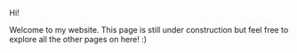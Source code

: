 Hi!  

Welcome to my website. This page is still under construction but feel free to explore all the other pages on here! :) 